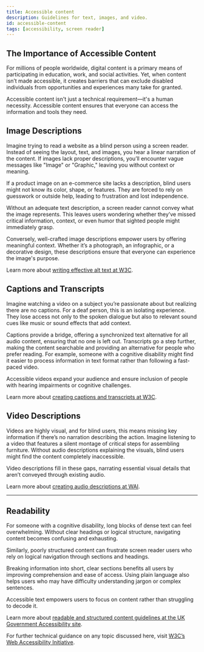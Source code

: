 ```yaml
---
title: Accessible content
description: Guidelines for text, images, and video.
id: accessible-content
tags: [accessibility, screen reader]
---
```


## The Importance of Accessible Content

For millions of people worldwide, digital content is a primary means of participating in education, work, and social activities. Yet, when content isn’t made accessible, it creates barriers that can exclude disabled individuals from opportunities and experiences many take for granted.

Accessible content isn't just a technical requirement—it's a human necessity. Accessible content ensures that everyone can access the information and tools they need.

## Image Descriptions

Imagine trying to read a website as a blind person using a screen reader. Instead of seeing the layout, text, and images, you hear a linear narration of the content. If images lack proper descriptions, you’ll encounter vague messages like "Image" or "Graphic," leaving you without context or meaning.

If a product image on an e-commerce site lacks a description, blind users might not know its color, shape, or features. They are forced to rely on guesswork or outside help, leading to frustration and lost independence.

Without an adequate text description, a screen reader cannot convey what the image represents. This leaves users wondering whether they’ve missed critical information, context, or even humor that sighted people might immediately grasp.

Conversely, well-crafted image descriptions empower users by offering meaningful context. Whether it’s a photograph, an infographic, or a decorative design, these descriptions ensure that everyone can experience the image's purpose.

Learn more about [writing effective alt text at W3C](https://www.w3.org/WAI/tutorials/images/).

## Captions and Transcripts

Imagine watching a video on a subject you’re passionate about but realizing there are no captions. For a deaf person, this is an isolating experience. They lose access not only to the spoken dialogue but also to relevant sound cues like music or sound effects that add context.

Captions provide a bridge, offering a synchronized text alternative for all audio content, ensuring that no one is left out. Transcripts go a step further, making the content searchable and providing an alternative for people who prefer reading. For example, someone with a cognitive disability might find it easier to process information in text format rather than following a fast-paced video.

Accessible videos expand your audience and ensure inclusion of people with hearing impairments or cognitive challenges.

Learn more about [creating captions and transcripts at W3C](https://www.w3.org/WAI/media/av/captions/).

## Video Descriptions

Videos are highly visual, and for blind users, this means missing key information if there’s no narration describing the action. Imagine listening to a video that features a silent montage of critical steps for assembling furniture. Without audio descriptions explaining the visuals, blind users might find the content completely inaccessible.

Video descriptions fill in these gaps, narrating essential visual details that aren’t conveyed through existing audio.

Learn more about [creating audio descriptions at WAI](https://www.w3.org/WAI/media/av/description/).

---

## Readability

For someone with a cognitive disability, long blocks of dense text can feel overwhelming. Without clear headings or logical structure, navigating content becomes confusing and exhausting.

Similarly, poorly structured content can frustrate screen reader users who rely on logical navigation through sections and headings.

Breaking information into short, clear sections benefits all users by improving comprehension and ease of access. Using plain language also helps users who may have difficulty understanding jargon or complex sentences.

Accessible text empowers users to focus on content rather than struggling to decode it.

Learn more about [readable and structured content guidelines at the UK Government Accessibility site](https://www.gov.uk/service-manual/design/writing-for-accessibility).

For further technical guidance on any topic discussed here, visit [W3C’s Web Accessibility Initiative](https://www.w3.org/WAI/).
